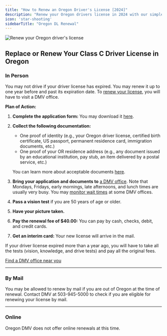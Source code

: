```yaml
---
title: "How to Renew an Oregon Driver's License [2024]"
description: "Renew your Oregon drivers license in 2024 with our simple, step-by-step guide. Find all the necessary requirements, forms, fees, and online renewal options to ensure a hassle-free experience. Stay legal and avoid fines - start your renewal process now!"
icon: 'star-shooting'
sidebarTitle: "Oregon DL Renewal"
---
```

![Renew your Oregon driver's license](https://driving-tests.org/wp-content/uploads/2024/07/renew-oregon-drivers-license.jpg)
## Replace or Renew Your Class C Driver License in Oregon

### In Person

You may not drive if your driver license has expired. You may renew it up to one year before and past its expiration date. To [renew your license](https://driving-tests.org/driving-tests-for-drivers-license-renewal/), you will have to visit a DMV office.

**Plan of Action:**
1. **Complete the application form:** You may download it [here](https://www.oregon.gov/ODOT/Forms/DMV/173fill.pdf).
2. **Collect the following documentation:**
   - One proof of identity (e.g., your Oregon driver license, certified birth certificate, US passport, permanent residence card, immigration documents, etc.)
   - One proof of your OR residence address (e.g., any document issued by an educational institution, pay stub, an item delivered by a postal service, etc.)

   You can learn more about acceptable documents [here](https://www.oregon.gov/ODOT/DMV/Pages/DriverID/IDProof.aspx).
3. **Bring your application and documents to** [a DMV office](https://driving-tests.org/dmv-near-me/). Note that Mondays, Fridays, early mornings, late afternoons, and lunch times are usually very busy. You may [monitor wait times](https://dmv.odot.state.or.us/cf/waittime/index.cfm?action=all_office_wait_times) at some DMV offices.
4. **Pass a vision test** if you are 50 years of age or older.
5. **Have your picture taken.**
6. **Pay the renewal fee of $40.00:** You can pay by cash, checks, debit, and credit cards.
7. **Get an interim card:** Your new license will arrive in the mail.

If your driver license expired more than a year ago, you will have to take all the tests (vision, knowledge, and drive tests) and pay all the original fees.

[Find a DMV office near you](https://driving-tests.org/dmv-near-me/)

---

### By Mail

You may be allowed to renew by mail if you are out of Oregon at the time of renewal. Contact DMV at 503-945-5000 to check if you are eligible for renewing your license by mail.

---

### Online

Oregon DMV does not offer online renewals at this time.

<Snippet file="renewal-state-block.mdx" />
